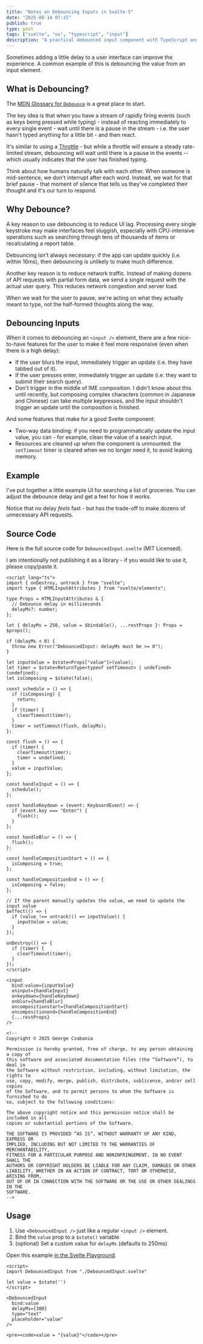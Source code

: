 ```yaml
---
title: "Notes on Debouncing Inputs in Svelte 5"
date: "2025-08-14 07:15"
publish: true
type: post
tags: ["svelte", "ux", "typescript", "input"]
description: "A practical debounced input component with TypeScript and Svelte 5"
---
```



Sometimes adding a little delay to a user interface can improve the experience. A common example of this is debouncing the value from an input element.

## What is Debouncing?

The [MDN Glossary for `Debounce`](https://developer.mozilla.org/en-US/docs/Glossary/Debounce) is a great place to start.

The key idea is that when you have a stream of rapidly firing events (such as keys being pressed while typing) - instead of reacting immediately to every single event - wait until there is a pause in the stream - i.e. the user hasn't typed anything for a little bit - and then react.

It's similar to using a [Throttle](https://developer.mozilla.org/en-US/docs/Glossary/Throttle) - but while a throttle will ensure a steady rate-limited stream, debouncing will wait until there is a pause in the events -- which usually indicates that the user has finished typing.

Think about how humans naturally talk with each other. When someone is mid-sentence, we don't interrupt after each word. Instead, we wait for that brief pause - that moment of silence that tells us they've completed their thought and it's our turn to respond.

## Why Debounce?

A key reason to use debouncing is to reduce UI lag. Processing every single keystroke may make interfaces feel sluggish, especially with CPU-intensive operations such as searching through tens of thousands of items or recalculating a report table.

Debouncing isn't always necessary: if the app can update quickly (i.e. within 16ms), then debouncing is unlikely to make much difference.

Another key reason is to reduce network traffic. Instead of making dozens of API requests with partial form data, we send a single request with the actual user query. This reduces network congestion and server load.

When we wait for the user to pause, we're acting on what they actually meant to type, not the half-formed thoughts along the way.

## Debouncing Inputs

When it comes to debouncing an `<input />` element, there are a few nice-to-have features for the user to make it feel more responsive (even when there is a high delay):

- If the user blurs the input, immediately trigger an update (i.e. they have tabbed out of it).
- If the user presses enter, immediately trigger an update (i.e. they want to submit their search query).
- Don't trigger in the middle of IME composition. I didn't know about this until recently, but composing complex characters (common in Japanese and Chinese) can take multiple keypresses, and the input shouldn't trigger an update until the composition is finished.

And some features that make for a good Svelte component:

- Two-way data binding: if you need to programmatically update the input value, you can - for example, clean the value of a search input.
- Resources are cleaned up when the component is unmounted: the `setTimeout` timer is cleared when we no longer need it, to avoid leaking memory.

## Example

I've put together a little example UI for searching a list of groceries. You can adjust the debounce delay and get a feel for how it works.

Notice that no delay _feels_ fast - but has the trade-off to make dozens of unnecessary API requests.

<SearchExample client:load />

## Source Code

Here is the full source code for `DebouncedInput.svelte` (MIT Licensed).

I am intentionally not publishing it as a library - if you would like to use it, please copy/paste it.

```svelte
<script lang="ts">
import { onDestroy, untrack } from "svelte";
import type { HTMLInputAttributes } from "svelte/elements";

type Props = HTMLInputAttributes & {
  // Debounce delay in milliseconds
  delayMs?: number;
};

let { delayMs = 250, value = $bindable(), ...restProps }: Props = $props();

if (delayMs < 0) {
  throw new Error("DebouncedInput: delayMs must be >= 0");
}

let inputValue = $state<Props["value"]>(value);
let timer = $state<ReturnType<typeof setTimeout> | undefined>(undefined);
let isComposing = $state(false);

const schedule = () => {
  if (isComposing) {
    return;
  }
  if (timer) {
    clearTimeout(timer);
  }
  timer = setTimeout(flush, delayMs);
};

const flush = () => {
  if (timer) {
    clearTimeout(timer);
    timer = undefined;
  }
  value = inputValue;
};

const handleInput = () => {
  schedule();
};

const handleKeydown = (event: KeyboardEvent) => {
  if (event.key === "Enter") {
    flush();
  }
};

const handleBlur = () => {
  flush();
};

const handleCompositionStart = () => {
  isComposing = true;
};

const handleCompositionEnd = () => {
  isComposing = false;
};

// If the parent manually updates the value, we need to update the input value
$effect(() => {
  if (value !== untrack(() => inputValue)) {
    inputValue = value;
  }
});

onDestroy(() => {
  if (timer) {
    clearTimeout(timer);
  }
});
</script>

<input
  bind:value={inputValue}
  oninput={handleInput}
  onkeydown={handleKeydown}
  onblur={handleBlur}
  oncompositionstart={handleCompositionStart}
  oncompositionend={handleCompositionEnd}
  {...restProps}
/>

<!--
Copyright © 2025 George Czabania

Permission is hereby granted, free of charge, to any person obtaining a copy of
this software and associated documentation files (the “Software”), to deal in
the Software without restriction, including, without limitation, the rights to
use, copy, modify, merge, publish, distribute, sublicense, and/or sell copies
of the Software, and to permit persons to whom the Software is furnished to do
so, subject to the following conditions:

The above copyright notice and this permission notice shall be included in all
copies or substantial portions of the Software.

THE SOFTWARE IS PROVIDED “AS IS”, WITHOUT WARRANTY OF ANY KIND, EXPRESS OR
IMPLIED, INCLUDING BUT NOT LIMITED TO THE WARRANTIES OF MERCHANTABILITY,
FITNESS FOR A PARTICULAR PURPOSE AND NONINFRINGEMENT. IN NO EVENT SHALL THE
AUTHORS OR COPYRIGHT HOLDERS BE LIABLE FOR ANY CLAIM, DAMAGES OR OTHER
LIABILITY, WHETHER IN AN ACTION OF CONTRACT, TORT OR OTHERWISE, ARISING FROM,
OUT OF OR IN CONNECTION WITH THE SOFTWARE OR THE USE OR OTHER DEALINGS IN THE
SOFTWARE.
-->
```

## Usage

1. Use `<DebouncedInput />` just like a regular `<input />` element.
2. Bind the `value` prop to a `$state()` variable
3. (optional) Set a custom value for `delayMs` (defaults to 250ms)

Open this example [in the Svelte Playground](https://svelte.dev/playground/a1cb52c4018b4622ae8015e7b17f837e?version=latest).

```svelte
<script>
import DebouncedInput from "./DebouncedInput.svelte"

let value = $state('')
</script>

<DebouncedInput
  bind:value
  delayMs={300}
  type="text"
  placeholder="value"
/>

<pre><code>value = "{value}"</code></pre>
```
